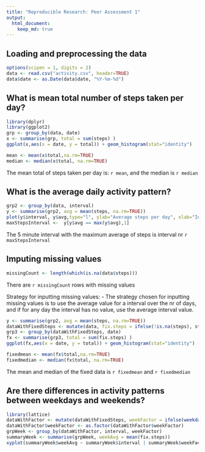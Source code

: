 ```yaml
---
title: "Reproducible Research: Peer Assessment 1"
output: 
  html_document:
    keep_md: true
---
```



## Loading and preprocessing the data

```r
options(scipen = 1, digits = 2)
data <- read.csv("activity.csv", header=TRUE)
data$date <- as.Date(data$date, "%Y-%m-%d")
```

## What is mean total number of steps taken per day?

```r
library(dplyr)
library(ggplot2)
grp <- group_by(data, date)
x <- summarise(grp, total = sum(steps) )
ggplot(x,aes(x = date, y = total)) + geom_histogram(stat="identity")

mean <- mean(x$total,na.rm=TRUE)
median <- median(x$total, na.rm=TRUE)
```

The mean total of steps taken per day is: `r mean`, and the median is `r median`

## What is the average daily activity pattern?

```r
grp2 <- group_by(data, interval)
y <- summarise(grp2, avg = mean(steps, na.rm=TRUE))
plot(y$interval, y$avg,type="l", ylab="Average steps per day", xlab="Interval")
maxStepsInterval <-  y[y$avg == max(y$avg),1]
```

The 5 minute interval with the maximum average of steps is interval nr `r maxStepsInterval`

## Imputing missing values


```r
missingCount <- length(which(is.na(data$steps)))

```

There are `r missingCount` rows with missing values

Strategy for inputting missing values:
 -  The strategy chosen for inputting missing values is to use the average value for a interval over the nr of days, and if for any day the interval has no value, use the average interval value.


```r
y <- summarise(grp2, avg = mean(steps, na.rm=TRUE))
dataWithFixedSteps <- mutate(data, fix.steps = ifelse(!is.na(steps), steps, y$avg)) 
grp3 <- group_by(dataWithFixedSteps, date)
fx <- summarise(grp3, total = sum(fix.steps) )
ggplot(fx,aes(x = date, y = total)) + geom_histogram(stat="identity")
```

```r
fixedmean <- mean(fx$total,na.rm=TRUE)
fixedmedian <- median(fx$total, na.rm=TRUE)
```

The mean and median of the fixed data is `r fixedmean`  and `r fixedmedian`


## Are there differences in activity patterns between weekdays and weekends?


```r
library(lattice)
dataWithFactor <- mutate(dataWithFixedSteps, weekFactor = ifelse(weekdays(date) %in% c("Saturday", "Sunday"), "weekend","weekday"))
dataWithFactor$weekFactor <- as.factor(dataWithFactor$weekFactor)
grpWeek <- group_by(dataWithFactor, interval, weekFactor)
summaryWeek <- summarise(grpWeek, weekAvg = mean(fix.steps))
xyplot(summaryWeek$weekAvg ~ summaryWeek$interval | summaryWeek$weekFactor, layout = c(1,2), xlab="Interval", ylab="Number of steps",type="l")
```
